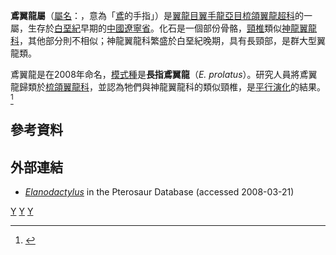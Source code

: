 {{Automatic taxobox
| taxon = Elanodactylus
| fossil_range = [[白堊紀|白堊紀]]早期, {{fossilrange|124.6}}
| image = 
| image_caption = 
| authority = Andres & [[季強|Ji]], 2008
| type_species = '''長指鳶翼龍 ''Elanodactylus prolatus'''''
| type_species_authority = Andres & Ji, 2008
}}

'''鳶翼龍屬'''（[[學名|屬名]]：{{lang|la|''Elanodactylus''}}，意為「[[鳶|鳶]]的手指」）是[[翼龍目|翼龍目]][[翼手龍亞目|翼手龍亞目]][[梳頜翼龍超科|梳頜翼龍超科]]的一屬，生存於[[白堊紀|白堊紀]]早期的[[中國|中國]][[遼寧省|遼寧省]]。化石是一個部份骨骼，[[頸椎|頸椎]]類似[[神龍翼龍科|神龍翼龍科]]，其他部分則不相似；神龍翼龍科繁盛於白堊紀晚期，具有長頸部，是群大型翼龍類。

鳶翼龍是在2008年命名，[[模式種|模式種]]是'''長指鳶翼龍'''（''E. prolatus''）。研究人員將鳶翼龍歸類於[[梳頜翼龍科|梳頜翼龍科]]，並認為牠們與神龍翼龍科的類似頸椎，是[[平行演化|平行演化]]的結果。<ref name=AJ08>{{cite journal |last=Andres |first=B. |coauthors=and Ji Q. |year=2008 |title=A new pterosaur from the Liaoning Province of China, the phylogeny of the Pterodactyloidea, and convergence in their cervical vertebrae |journal=Palaeontology |volume=51 |issue=2 |pages=453–469 |doi=10.1111/j.1475-4983.2008.00761.x}}</ref>

==參考資料==
{{reflist}}

==外部連結==
*[https://web.archive.org/web/20080517112223/http://www.pterosaur.co.uk/species/LCP/Cteno/Elanodact.htm ''Elanodactylus''] in the Pterosaur Database (accessed 2008-03-21)
{{翼龍目|Ar.}}
{{Taxonbar}}

[[Category:2008年描述的分类群|Y]]
[[Category:白堊紀翼龍類|Y]]
[[Category:梳頜翼龍超科|Y]]